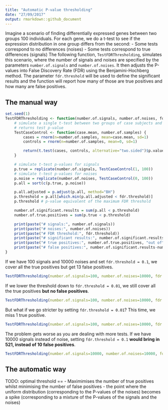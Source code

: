 ```yaml
---
title: "Automatic P-value thresholding"
date: "27/09/2017"
output: rmarkdown::github_document
---
```


Imagine a scenario of finding differentially expressed genes between two groups 100 individuals. For each gene, we do a t-test to see if the expression distribution in one group differs from the second:
- Some tests correspond to no differences (noises)
- Some tests correspond to true differences (signals)
The following function, `TestFDRThresholding`, simulates this scenario, where the number of signals and noises are specified by the parameters `number.of.signals` and `number.of.noises`. It then adjusts the P-values into False Discovery Rate (FDR) using the Benjamini-Hochberg method. The parameter `fdr.threshold` will be used to define the significant results and the function will report how many of those are true positives and how many are false positives.

The manual way
--------------
```r
set.seed(1)
TestFDRThresholding <- function(number.of.signals, number.of.noises, fdr.threshold) {
    # simulate a single t-test between two groups of case subjects and control subjects
    # returns test p-value
    TestCaseControl <- function(case.mean, number.of.samples) {
        cases = rnorm(n=number.of.samples, mean=case.mean, sd=1)
        controls = rnorm(n=number.of.samples, mean=0, sd=1)

        return(t.test(cases, controls, alternative="two.sided")$p.value)
    }

    # simulate t-test p-values for signals
    p.true = replicate(number.of.signals, TestCaseControl(1, 100))
    # simulate t-test p-values for noises
    p.noise = replicate(number.of.noises, TestCaseControl(0, 100))
    p.all = sort(c(p.true, p.noise))

    p.all.adjusted = p.adjust(p.all, method="BH")
    p.threshold = p.all[which.min(p.all.adjusted < fdr.threshold)]
    p.threshold # p-value equivalent of the maximum FDR threshold

    number.of.significant.results = sum(p.all < p.threshold)
    number.of.true.positives = sum(p.true < p.threshold)

    print(paste("# signals:", number.of.signals))
    print(paste("# noises:", number.of.noises))
    print(paste("# FDR threshold:", fdr.threshold))
    print(paste("# significant results:", number.of.significant.results))
    print(paste("# true positives:", number.of.true.positives, "out of", number.of.signals))
    print(paste("# false positives:", number.of.significant.results-number.of.true.positives))
}
```

If we have 100 signals and 10000 noises and set `fdr.threshold = 0.1`, we cover all the true positives but get 13 false positives.
```r
TestFDRThresholding(number.of.signals=100, number.of.noises=10000, fdr.threshold=0.1)
```

If we lower the threshold down to `fdr.threshold = 0.01`, we still cover all the true positives **but no false positives**.
```r
TestFDRThresholding(number.of.signals=100, number.of.noises=10000, fdr.threshold=0.01)
```

But what if we go stricter by setting `fdr.threshold = 0.01`? This time, we miss 1 true positive.
```r
TestFDRThresholding(number.of.signals=100, number.of.noises=10000, fdr.threshold=0.001)
```

The problem gets worse as you are dealing with more tests. If we have 10000 signals instead of noise, setting `fdr.threshold = 0.1` **would bring in 521, instead of 10 false positives**.
```r
TestFDRThresholding(number.of.signals=10000, number.of.noises=10000, fdr.threshold=0.1)
```

The automatic way
--------------
TODO: optimal threshold ==
- Maximimises the number of true positives whilst minimising the number of false positives
- the point where the uniform distribution (corresponding to the P-values of the noises) becomes a spike (corresponding to a mixture of the P-values of the signals and the noises)
